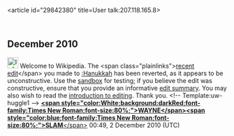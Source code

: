 <article id="29842380" title=User talk:207.118.165.8>
	<talkpage id="29842380" title="User talk:207.118.165.8">

== December 2010 ==

[[Image:Information.png|25px|alt=|link=]] Welcome to Wikipedia. The &lt;span class=&quot;plainlinks&quot;&gt;[http://en.wikipedia.org/wiki/Hanukkah?diff=400029415 recent edit]&lt;/span&gt; you made to [[:Hanukkah]] has been reverted, as it appears to be unconstructive. Use the [[Wikipedia:Sandbox|sandbox]] for testing; if you believe the edit was constructive, ensure that you provide an informative [[Help:Edit summary|edit summary]]. You may also wish to read the [[Wikipedia:Introduction|introduction to editing]]. Thank you. &lt;!-- Template:uw-huggle1 --&gt; [[User:Wayne Slam|'''&lt;span style=&quot;color:White;background:darkRed;font-family:Times New Roman;font-size:80%;&quot;&gt;WAYNE&lt;/span&gt;''']][[User talk:Wayne Slam|'''&lt;span style=&quot;color:blue;font-family:Times New Roman;font-size:80%;&quot;&gt;SLAM'''&lt;/span&gt;]] 00:49, 2 December 2010 (UTC)
	</talkpage>
</article>